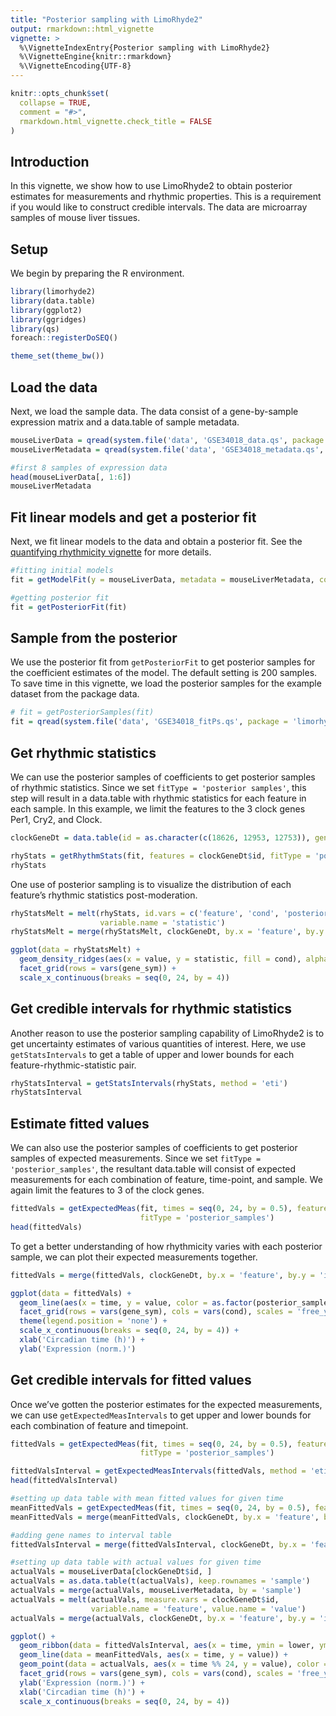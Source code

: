 ```yaml
---
title: "Posterior sampling with LimoRhyde2"
output: rmarkdown::html_vignette
vignette: >
  %\VignetteIndexEntry{Posterior sampling with LimoRhyde2}
  %\VignetteEngine{knitr::rmarkdown}
  %\VignetteEncoding{UTF-8}
---
```


```r
knitr::opts_chunk$set(
  collapse = TRUE,
  comment = "#>",
  rmarkdown.html_vignette.check_title = FALSE
)
```

## Introduction

In this vignette, we show how to use LimoRhyde2 to obtain posterior estimates for measurements and rhythmic properties. This is a requirement if you would like to construct credible intervals. The data are microarray samples of mouse liver tissues.

## Setup

We begin by preparing the R environment.

```r
library(limorhyde2)
library(data.table)
library(ggplot2)
library(ggridges)
library(qs)
foreach::registerDoSEQ()

theme_set(theme_bw())
```

## Load the data

Next, we load the sample data. The data consist of a gene-by-sample expression matrix and a data.table of sample metadata.

```r
mouseLiverData = qread(system.file('data', 'GSE34018_data.qs', package = 'limorhyde2')) 
mouseLiverMetadata = qread(system.file('data', 'GSE34018_metadata.qs', package = 'limorhyde2'))

#first 8 samples of expression data
head(mouseLiverData[, 1:6])
mouseLiverMetadata
```

## Fit linear models and get a posterior fit

Next, we fit linear models to the data and obtain a posterior fit. See the [quantifying rhythmicity vignette](quantifying-rhythmicity.html) for more details.

```r
#fitting initial models
fit = getModelFit(y = mouseLiverData, metadata = mouseLiverMetadata, condColname = 'cond')

#getting posterior fit
fit = getPosteriorFit(fit)
```

## Sample from the posterior

We use the posterior fit from `getPosteriorFit` to get posterior samples for the coefficient estimates of the model. The default setting is 200 samples. To save time in this vignette, we load the posterior samples for the example dataset from the package data.

```r
# fit = getPosteriorSamples(fit)
fit = qread(system.file('data', 'GSE34018_fitPs.qs', package = 'limorhyde2'))
```

## Get rhythmic statistics

We can use the posterior samples of coefficients to get posterior samples of rhythmic statistics. Since we set `fitType = 'posterior samples'`, this step will result in a data.table with rhythmic statistics for each feature in each sample. In this example, we limit the features to the 3 clock genes Per1, Cry2, and Clock.

```r
clockGeneDt = data.table(id = as.character(c(18626, 12953, 12753)), gene_sym = c('Per1', 'Cry2', 'Clock'))

rhyStats = getRhythmStats(fit, features = clockGeneDt$id, fitType = 'posterior_samples')
rhyStats
```

One use of posterior sampling is to visualize the distribution of each feature's rhythmic statistics post-moderation.

```r
rhyStatsMelt = melt(rhyStats, id.vars = c('feature', 'cond', 'posterior_sample'),
                    variable.name = 'statistic')
rhyStatsMelt = merge(rhyStatsMelt, clockGeneDt, by.x = 'feature', by.y = 'id')

ggplot(data = rhyStatsMelt) +
  geom_density_ridges(aes(x = value, y = statistic, fill = cond), alpha = 0.7) +
  facet_grid(rows = vars(gene_sym)) +
  scale_x_continuous(breaks = seq(0, 24, by = 4))
```

## Get credible intervals for rhythmic statistics

Another reason to use the posterior sampling capability of LimoRhyde2 is to get uncertainty estimates of various quantities of interest. Here, we use `getStatsIntervals` to get a table of upper and lower bounds for each feature-rhythmic-statistic pair.

```r
rhyStatsInterval = getStatsIntervals(rhyStats, method = 'eti')
rhyStatsInterval
```

## Estimate fitted values

We can also use the posterior samples of coefficients to get posterior samples of expected measurements. Since we set `fitType = 'posterior_samples'`, the resultant data.table will consist of expected measurements for each combination of feature, time-point, and sample. We again limit the features to 3 of the clock genes.

```r
fittedVals = getExpectedMeas(fit, times = seq(0, 24, by = 0.5), features = clockGeneDt$id,
                             fitType = 'posterior_samples')
head(fittedVals)
```

To get a better understanding of how rhythmicity varies with each posterior sample, we can plot their expected measurements together.

```r
fittedVals = merge(fittedVals, clockGeneDt, by.x = 'feature', by.y = 'id')

ggplot(data = fittedVals) +
  geom_line(aes(x = time, y = value, color = as.factor(posterior_sample)), alpha = 0.2) +
  facet_grid(rows = vars(gene_sym), cols = vars(cond), scales = 'free_y') +
  theme(legend.position = 'none') +
  scale_x_continuous(breaks = seq(0, 24, by = 4)) +
  xlab('Circadian time (h)') +
  ylab('Expression (norm.)')
```

## Get credible intervals for fitted values

Once we've gotten the posterior estimates for the expected measurements, we can use `getExpectedMeasIntervals` to get upper and lower bounds for each combination of feature and timepoint.

```r
fittedVals = getExpectedMeas(fit, times = seq(0, 24, by = 0.5), features = clockGeneDt$id,
                             fitType = 'posterior_samples')

fittedValsInterval = getExpectedMeasIntervals(fittedVals, method = 'eti')
head(fittedValsInterval)
```

```r
#setting up data table with mean fitted values for given time
meanFittedVals = getExpectedMeas(fit, times = seq(0, 24, by = 0.5), features = clockGeneDt$id)
meanFittedVals = merge(meanFittedVals, clockGeneDt, by.x = 'feature', by.y = 'id')

#adding gene names to interval table
fittedValsInterval = merge(fittedValsInterval, clockGeneDt, by.x = 'feature', by.y = 'id')

#setting up data table with actual values for given time
actualVals = mouseLiverData[clockGeneDt$id, ]
actualVals = as.data.table(t(actualVals), keep.rownames = 'sample')
actualVals = merge(actualVals, mouseLiverMetadata, by = 'sample')
actualVals = melt(actualVals, measure.vars = clockGeneDt$id, 
                  variable.name = 'feature', value.name = 'value')
actualVals = merge(actualVals, clockGeneDt, by.x = 'feature', by.y = 'id')

ggplot() +
  geom_ribbon(data = fittedValsInterval, aes(x = time, ymin = lower, ymax = upper), fill = 'red', alpha = 0.3) +
  geom_line(data = meanFittedVals, aes(x = time, y = value)) +
  geom_point(data = actualVals, aes(x = time %% 24, y = value), color = 'blue', shape = 1) +
  facet_grid(rows = vars(gene_sym), cols = vars(cond), scales = 'free_y') +
  ylab('Expression (norm.)') +
  xlab('Circadian time (h)') +
  scale_x_continuous(breaks = seq(0, 24, by = 4))
```
